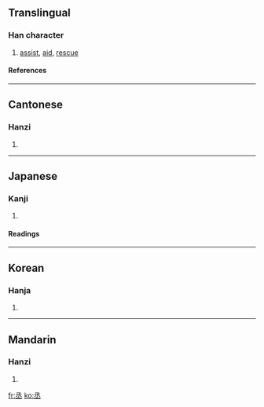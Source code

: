 ==Translingual==
===Han character===
{{Han char|rad=一|as=05|sn=6|four=1710<sub>3</sub>|canj=弓水一 (NEM), X弓水一 (XNEM)}}
# [[assist]], [[aid]], [[rescue]]
====References====
{{Han ref|kx=0078.050|dkj=00040|dj=0157.010|hdz=10019.080|uh=4E1E|ud=19998|bh=A5E0|bd=42464}}
----
==Cantonese==
===Hanzi===
{{yue-hanzi|jyut=|y=sing4}}
# {{defn|Cantonese}}
----
==Japanese==
===Kanji===
{{ja-kanji|grade=|rs=一05}}
# {{defn|Japanese}}
====Readings====
{{ja-readings|on=[[しょう]] (shō), [[じょう]] (jō)|kun=[[すくう]] (sukuu), [[たすける]] (tasukeru)}}
----
==Korean==
===Hanja===
{{ko-hanja|hangeul=승|rv=seung|mr=sŭng}}
# {{defn|Korean}}
----
==Mandarin==
===Hanzi===
{{cmn-hanzi|pin=[[chéng]] (cheng2)|wg=ch'eng<sup>2</sup>}}
# {{defn|Mandarin}}

[[fr:丞]]
[[ko:丞]]